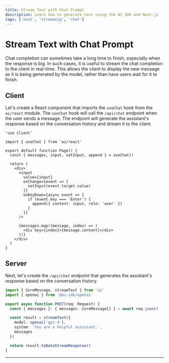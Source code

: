 ```yaml
---
title: Stream Text with Chat Prompt
description: Learn how to generate text using the AI SDK and Next.js
tags: ['next', 'streaming', 'chat']
---
```


# Stream Text with Chat Prompt

Chat completion can sometimes take a long time to finish, especially when the response is big. In such cases, it is useful to stream the chat completion to the client in real-time. This allows the client to display the new message as it is being generated by the model, rather than have users wait for it to finish.

<Browser>
  <ChatGeneration
    stream
    history={[
      { role: 'User', content: 'How is it going?' },
      { role: 'Assistant', content: 'All good, how may I help you?' }
    ]}
    inputMessage={{ role: 'User', content: 'Why is the sky blue?' }}
    outputMessage={{
      role: 'Assistant',
      content: 'The sky is blue because of rayleigh scattering.'
    }}
  />
</Browser>

## Client

Let's create a React component that imports the `useChat` hook from the `ai/react` module. The `useChat` hook will call the `/api/chat` endpoint when the user sends a message. The endpoint will generate the assistant's response based on the conversation history and stream it to the client.

```tsx filename='app/page.tsx'
'use client'

import { useChat } from 'ai/react'

export default function Page() {
  const { messages, input, setInput, append } = useChat()

  return (
    <div>
      <input
        value={input}
        onChange={event => {
          setInput(event.target.value)
        }}
        onKeyDown={async event => {
          if (event.key === 'Enter') {
            append({ content: input, role: 'user' })
          }
        }}
      />

      {messages.map((message, index) => (
        <div key={index}>{message.content}</div>
      ))}
    </div>
  )
}
```

## Server

Next, let's create the `/api/chat` endpoint that generates the assistant's response based on the conversation history.

```typescript filename='app/api/chat/route.ts'
import { CoreMessage, streamText } from 'ai'
import { openai } from '@ai-sdk/openai'

export async function POST(req: Request) {
  const { messages }: { messages: CoreMessage[] } = await req.json()

  const result = streamText({
    model: openai('gpt-4'),
    system: 'You are a helpful assistant.',
    messages
  })

  return result.toDataStreamResponse()
}
```

---

<GithubLink link="https://github.com/vercel/ai/blob/main/examples/next-openai-pages/pages/chat/stream-chat/index.tsx" />
